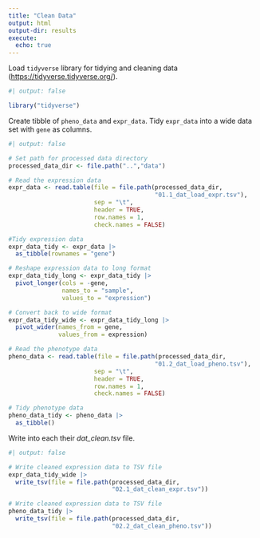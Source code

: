 ```yaml
---
title: "Clean Data"
output: html
output-dir: results
execute:
  echo: true
---
```


Load `tidyverse` library for tidying and cleaning data (<https://tidyverse.tidyverse.org/>).

```r
#| output: false

library("tidyverse")
```

Create tibble of `pheno_data` and `expr_data`. Tidy `expr_data` into a wide data set with `gene` as columns.

```r
#| output: false

# Set path for processed data directory
processed_data_dir <- file.path("..","data")

# Read the expression data
expr_data <- read.table(file = file.path(processed_data_dir,
                                         "01.1_dat_load_expr.tsv"),
                        sep = "\t",
                        header = TRUE,
                        row.names = 1,
                        check.names = FALSE)

#Tidy expression data
expr_data_tidy <- expr_data |>
  as_tibble(rownames = "gene")

# Reshape expression data to long format
expr_data_tidy_long <- expr_data_tidy |>
  pivot_longer(cols = -gene,
               names_to = "sample",
               values_to = "expression")

# Convert back to wide format
expr_data_tidy_wide <- expr_data_tidy_long |>
  pivot_wider(names_from = gene,
              values_from = expression)

# Read the phenotype data
pheno_data <- read.table(file = file.path(processed_data_dir,
                                         "01.2_dat_load_pheno.tsv"),
                        sep = "\t",
                        header = TRUE,
                        row.names = 1,
                        check.names = FALSE)

# Tidy phenotype data
pheno_data_tidy <- pheno_data |>
  as_tibble()
```

Write into each their *dat_clean.tsv* file.

```r
#| output: false

# Write cleaned expression data to TSV file
expr_data_tidy_wide |>
  write_tsv(file = file.path(processed_data_dir,
                             "02.1_dat_clean_expr.tsv"))

# Write cleaned expression data to TSV file
pheno_data_tidy |>
  write_tsv(file = file.path(processed_data_dir,
                             "02.2_dat_clean_pheno.tsv"))
```

